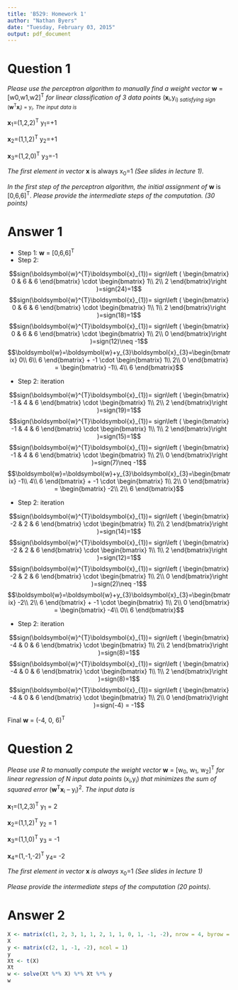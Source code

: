 ```yaml
---
title: 'B529: Homework 1'
author: "Nathan Byers"
date: "Tuesday, February 03, 2015"
output: pdf_document
---
```


# Question 1
*Please use the perceptron algorithm to manually find a weight vector* **w** = [w0,w1,w2]^T^  *for linear classification of 3 data points* (**x**<sub>i</sub>,y<sub>i) *satisfying  sign* (**w**^T^**x**<sub>i</sub>) = y<sub>i</sub>. *The input data is* 

**x**<sub>1</sub>=(1,2,2)^T^  y<sub>1</sub>=+1

**x**<sub>2</sub>=(1,1,2)^T^  y<sub>2</sub>=+1

**x**<sub>3</sub>=(1,2,0)^T^  y<sub>3</sub>=-1

*The first element in vector* **x** is always x<sub>0</sub>=1 *(See slides in lecture 1).*

*In the first step of the perceptron algorithm, the initial assignment of* **w** is [0,6,6]^T^. *Please provide the intermediate steps of the computation. (30 points)*

# Answer 1

* Step 1: **w** = [0,6,6]^T^
* Step 2: 

$$sign(\boldsymbol{w}^{T}\boldsymbol{x}_{1})= sign\left ( \begin{bmatrix}
0 & 6 & 6
\end{bmatrix} \cdot \begin{bmatrix}
1\\ 
2\\ 
2
\end{bmatrix}\right )=sign(24)=1$$
$$sign(\boldsymbol{w}^{T}\boldsymbol{x}_{1})= sign\left ( \begin{bmatrix}
0 & 6 & 6
\end{bmatrix} \cdot \begin{bmatrix}
1\\ 
1\\ 
2
\end{bmatrix}\right )=sign(18)=1$$
$$sign(\boldsymbol{w}^{T}\boldsymbol{x}_{1})= sign\left ( \begin{bmatrix}
0 & 6 & 6
\end{bmatrix} \cdot \begin{bmatrix}
1\\ 
2\\ 
0
\end{bmatrix}\right )=sign(12)\neq -1$$
$$\boldsymbol{w}=\boldsymbol{w}+y_{3}\boldsymbol{x}_{3}=\begin{bmatrix}
0\\
6\\ 
6
\end{bmatrix} + -1 \cdot \begin{bmatrix}
1\\ 
2\\ 
0
\end{bmatrix} = \begin{bmatrix}
-1\\ 
4\\ 
6
\end{bmatrix}$$

* Step 2: iteration

$$sign(\boldsymbol{w}^{T}\boldsymbol{x}_{1})= sign\left ( \begin{bmatrix}
-1 & 4 & 6
\end{bmatrix} \cdot \begin{bmatrix}
1\\ 
2\\ 
2
\end{bmatrix}\right )=sign(19)=1$$
$$sign(\boldsymbol{w}^{T}\boldsymbol{x}_{1})= sign\left ( \begin{bmatrix}
-1 & 4 & 6
\end{bmatrix} \cdot \begin{bmatrix}
1\\ 
1\\ 
2
\end{bmatrix}\right )=sign(15)=1$$
$$sign(\boldsymbol{w}^{T}\boldsymbol{x}_{1})= sign\left ( \begin{bmatrix}
-1 & 4 & 6
\end{bmatrix} \cdot \begin{bmatrix}
1\\ 
2\\ 
0
\end{bmatrix}\right )=sign(7)\neq -1$$
$$\boldsymbol{w}=\boldsymbol{w}+y_{3}\boldsymbol{x}_{3}=\begin{bmatrix}
-1\\
4\\
6
\end{bmatrix} + -1 \cdot \begin{bmatrix}
1\\ 
2\\ 
0
\end{bmatrix} = \begin{bmatrix}
-2\\ 
2\\ 
6
\end{bmatrix}$$

* Step 2: iteration

$$sign(\boldsymbol{w}^{T}\boldsymbol{x}_{1})= sign\left ( \begin{bmatrix}
-2 & 2 & 6
\end{bmatrix} \cdot \begin{bmatrix}
1\\ 
2\\ 
2
\end{bmatrix}\right )=sign(14)=1$$
$$sign(\boldsymbol{w}^{T}\boldsymbol{x}_{1})= sign\left ( \begin{bmatrix}
-2 & 2 & 6
\end{bmatrix} \cdot \begin{bmatrix}
1\\ 
1\\ 
2
\end{bmatrix}\right )=sign(12)=1$$
$$sign(\boldsymbol{w}^{T}\boldsymbol{x}_{1})= sign\left ( \begin{bmatrix}
-2 & 2 & 6
\end{bmatrix} \cdot \begin{bmatrix}
1\\ 
2\\ 
0
\end{bmatrix}\right )=sign(2)\neq -1$$
$$\boldsymbol{w}=\boldsymbol{w}+y_{3}\boldsymbol{x}_{3}=\begin{bmatrix}
-2\\ 
2\\ 
6
\end{bmatrix} + -1 \cdot \begin{bmatrix}
1\\ 
2\\ 
0
\end{bmatrix} = \begin{bmatrix}
-4\\ 
0\\ 
6
\end{bmatrix}$$

* Step 2: iteration

$$sign(\boldsymbol{w}^{T}\boldsymbol{x}_{1})= sign\left ( \begin{bmatrix}
-4 & 0 & 6
\end{bmatrix} \cdot \begin{bmatrix}
1\\ 
2\\ 
2
\end{bmatrix}\right )=sign(8)=1$$
$$sign(\boldsymbol{w}^{T}\boldsymbol{x}_{1})= sign\left ( \begin{bmatrix}
-4 & 0 & 6
\end{bmatrix} \cdot \begin{bmatrix}
1\\ 
1\\ 
2
\end{bmatrix}\right )=sign(8)=1$$
$$sign(\boldsymbol{w}^{T}\boldsymbol{x}_{1})= sign\left ( \begin{bmatrix}
-4 & 0 & 6
\end{bmatrix} \cdot \begin{bmatrix}
1\\ 
2\\ 
0
\end{bmatrix}\right )=sign(-4) = -1$$

Final **w** = (-4, 0, 6)^T^

# Question 2

*Please use R to manually compute the weight vector* **w** = [w<sub>0</sub>, w<sub>1</sub>, w<sub>2</sub>]^T^ *for linear regression of N input data points* (x<sub>i</sub>,y<sub>i</sub>) *that minimizes the sum of squared error* (**w**^T^**x**<sub>i</sub> – y<sub>i</sub>)^2^. *The input data is* 

**x**<sub>1</sub>=(1,2,3)^T^    y<sub>1</sub> =  2
     
**x**<sub>2</sub>=(1,1,2)^T^    y<sub>2</sub> =  1

**x**<sub>3</sub>=(1,1,0)^T^    y<sub>3</sub> = -1

**x**<sub>4</sub>=(1,-1,-2)^T^  y<sub>4</sub>= -2

*The first element in vector* **x** *is always* x<sub>0</sub>=1 *(See slides in lecture 1)*

*Please provide the intermediate steps of the computation (20 points).*

# Answer 2

```r
X <- matrix(c(1, 2, 3, 1, 1, 2, 1, 1, 0, 1, -1, -2), nrow = 4, byrow = TRUE)
X
y <- matrix(c(2, 1, -1, -2), ncol = 1)
y
Xt <- t(X)
Xt
w <- solve(Xt %*% X) %*% Xt %*% y
w
```

